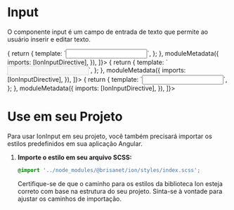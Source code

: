 

<Meta title="Ion/Data Entry/Input" />

# Input

O componente input é um campo de entrada de texto que permite ao usuário inserir e editar texto.

<Canvas>
  <Story
    name="Default Input"
    decorators={[
      () => {
        return {
          template: `<input ionInput>`,
        };
      },
      moduleMetadata({
        imports: [IonInputDirective],
      }),
    ]}></Story>
</Canvas>

<Canvas>
  <Story
    name="Input disabled"
    decorators={[
      () => {
        return {
          template: `<input ionInput disabled>`,
        };
      },
      moduleMetadata({
        imports: [IonInputDirective],
      }),
    ]}></Story>
</Canvas>

<Canvas>
  <Story
    name="Input invalid"
    decorators={[
      () => {
        return {
          template: `<input ionInput [invalid]="true">`,
        };
      },
      moduleMetadata({
        imports: [IonInputDirective],
      }),
    ]}></Story>
</Canvas>

# Use em seu Projeto

Para usar IonInput em seu projeto, você também precisará importar os estilos predefinidos em sua aplicação Angular.

1. **Importe o estilo em seu arquivo SCSS:**

   ```scss
   @import '../node_modules/@brisanet/ion/styles/index.scss';
   ```

   Certifique-se de que o caminho para os estilos da biblioteca Ion esteja correto com base na estrutura do seu projeto. Sinta-se à vontade para ajustar os caminhos de importação.
